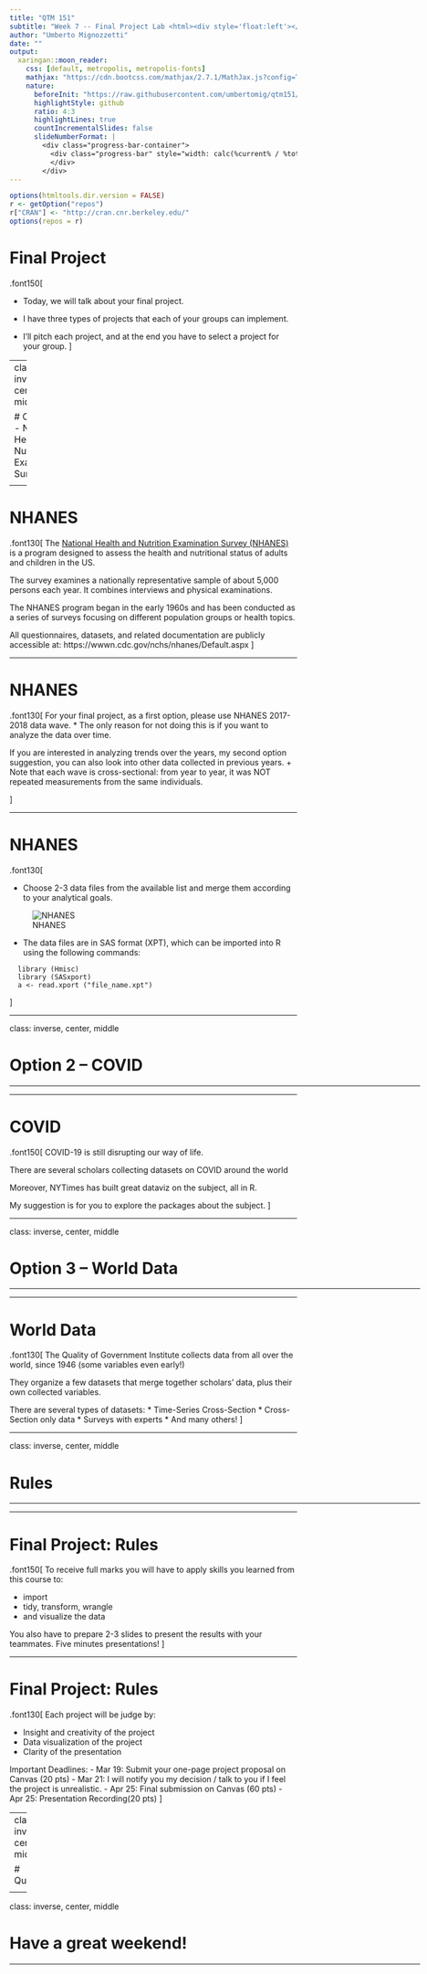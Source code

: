 ```yaml
---
title: "QTM 151"
subtitle: "Week 7 -- Final Project Lab <html><div style='float:left'></div><hr color='#EB811B' size=1px width=800px></html>"
author: "Umberto Mignozzetti"
date: ""
output: 
  xaringan::moon_reader:
    css: [default, metropolis, metropolis-fonts]
    mathjax: "https://cdn.bootcss.com/mathjax/2.7.1/MathJax.js?config=TeX-MML-AM_HTMLorMML"
    nature: 
      beforeInit: "https://raw.githubusercontent.com/umbertomig/qtm151/main/slides/wmisc/macros.js"
      highlightStyle: github
      ratio: 4:3
      highlightLines: true
      countIncrementalSlides: false
      slideNumberFormat: |
        <div class="progress-bar-container">
          <div class="progress-bar" style="width: calc(%current% / %total% * 100%);">
          </div>
        </div>
---
```


```r
options(htmltools.dir.version = FALSE)
r <- getOption("repos")
r["CRAN"] <- "http://cran.cnr.berkeley.edu/"
options(repos = r)
```

<style>

.remark-slide-number {
  position: inherit;
}

.remark-slide-number .progress-bar-container {
  position: absolute;
  bottom: 0;
  height: 6px;
  display: block;
  left: 0;
  right: 0;
}

.remark-slide-number .progress-bar {
  height: 100%;
  background-color: #EB811B;
}

.orange {
  color: #EB811B;
}
</style>

# Final Project

.font150[

* Today, we will talk about your final project.

* I have three types of projects that each of your groups can implement.

* I'll pitch each project, and at the end you have to select a project for your group.
]

---
class: inverse, center, middle

# Option 1 - National Health and Nutrition Examination Survey

<html><div style='float:left'></div><hr color='#EB811B' size=1px width=720px></html> 

---

# NHANES

.font130[
The [National Health and Nutrition Examination Survey (NHANES)](https://www.cdc.gov/nchs/nhanes/index.htm) is a program designed to assess the health and nutritional status of adults and children in the US.

The survey examines a nationally representative sample of about 5,000 persons each year. It combines interviews and physical examinations. 

The NHANES program began in the early 1960s and has been conducted as a series of surveys focusing on different population groups or health topics.

All questionnaires, datasets, and related documentation are publicly accessible at: https://wwwn.cdc.gov/nchs/nhanes/Default.aspx
]

---

# NHANES

.font130[
For your final project, as a first option, please use NHANES 2017-2018 data wave.
* The only reason for not doing this is if you want to analyze the data over time.

If you are interested in analyzing trends over the years, my second option suggestion, you can also look into other data collected in previous years. 
  + Note that each wave is cross-sectional: from year to year, it was NOT repeated measurements from the same individuals.

]

---

# NHANES

.font130[

* Choose 2-3 data files from the available list and merge them according to your analytical goals.

![NHANES](./nhanes.png)
 
* The data files are in SAS format (XPT), which can be imported into R using the following commands:

```
  library (Hmisc)
  library (SASxport)
  a <- read.xport ("file_name.xpt")
```
]

---

class: inverse, center, middle

# Option 2 -- COVID

<html><div style='float:left'></div><hr color='#EB811B' size=1px width=720px></html> 

---

# COVID

.font150[
COVID-19 is still disrupting our way of life.

There are several scholars collecting datasets on COVID around the world

Moreover, NYTimes has built great dataviz on the subject, all in R.

My suggestion is for you to explore the packages about the subject.
]

---

class: inverse, center, middle

# Option 3 -- World Data

<html><div style='float:left'></div><hr color='#EB811B' size=1px width=720px></html> 

---

# World Data

.font130[
The Quality of Government Institute collects data from all over the world, since 1946 (some variables even early!)

They organize a few datasets that merge together scholars' data, plus their own collected variables.

There are several types of datasets:
  * Time-Series Cross-Section
  * Cross-Section only data
  * Surveys with experts
  * And many others!
]

---

class: inverse, center, middle

# Rules

<html><div style='float:left'></div><hr color='#EB811B' size=1px width=720px></html> 

---

# Final Project: Rules

.font150[
To receive full marks you will have to apply skills you learned from this course to:

- import
- tidy, transform, wrangle
- and visualize the data 
  
You also have to prepare 2-3 slides to present the results with your teammates. Five minutes presentations!
]

---

# Final Project: Rules

.font130[
Each project will be judge by:

- Insight and creativity of the project
- Data visualization of the project
- Clarity of the presentation
  
Important Deadlines:
  - Mar 19: Submit your one-page project proposal on Canvas (20 pts)
  - Mar 21: I will notify you my decision / talk to you if I feel the project is unrealistic.
  - Apr 25: Final submission on Canvas (60 pts)
  - Apr 25: Presentation Recording(20 pts)
]


---
class: inverse, center, middle

# Questions?

<html><div style='float:left'></div><hr color='#EB811B' size=1px width=720px></html> 

---

class: inverse, center, middle

# Have a great weekend!

<html><div style='float:left'></div><hr color='#EB811B' size=1px width=720px></html> 